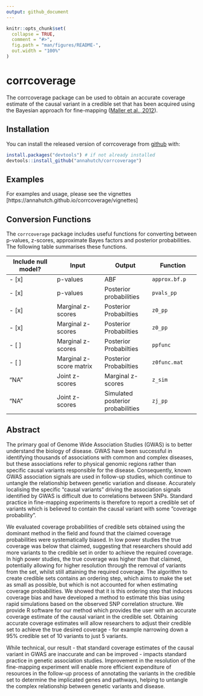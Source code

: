```yaml
---
output: github_document
---
```


<!-- README.md is generated from README.Rmd. Please edit that file -->

```r
knitr::opts_chunk$set(
  collapse = TRUE,
  comment = "#>",
  fig.path = "man/figures/README-",
  out.width = "100%"
)
```

# corrcoverage

The corrcoverage package can be used to obtain an accurate coverage estimate of the causal variant in a credible set that has been acquired using the Bayesian approach for fine-mapping ([Maller et al., 2012](https://www.ncbi.nlm.nih.gov/pubmed/23104008)).

## Installation

You can install the released version of corrcoverage from [github](https://github.com/) with:

``` r
install.packages("devtools") # if not already installed
devtools::install_github("annahutch/corrcoverage")
```

## Examples

For examples and usage, please see the vignettes [https://annahutch.github.io/corrcoverage/vignettes]

## Conversion Functions

The `corrcoverage` package includes useful functions for converting between p-values, z-scores, approximate Bayes factors and posterior probabilities. The following table summarises these functions. 

Include null model?\footnote{This refers to whether we include the null model of no genetic effect intot he analyses. Note that in the standard Bayesian approach for fine-mapping, this is ignored such that the sum of the posterior probabilities for each variant is 1.} | Input | Output | Function
--- | --- | --- | ---
  - [x] |  p-values | ABF | `approx.bf.p`
- [x] | p-values | Posterior probabilities | `pvals_pp`
- [x] | Marginal z-scores | Posterior Probabilties | `z0_pp`
- [x] | Marginal z-scores | Posterior Probabilties | `z0_pp`
- [ ] | Marginal z-scores | Posterior Probabilties | `ppfunc`
- [ ] | Marginal z-score matrix | Posterior Probabilties | `z0func.mat`
"NA" | Joint z-scores | Marginal z-scores | `z_sim`
"NA" | Joint z-scores | Simulated posterior probabilities | `zj_pp`

## Abstract

The primary goal of Genome Wide Association Studies (GWAS) is to better understand the biology of disease. GWAS have been successful in identifying thousands of associations with common and complex diseases, but these associations refer to physical genomic regions rather than specific causal variants responsible for the disease. Consequently, known GWAS association signals are used in follow-up studies, which continue to untangle the relationship between genetic variation and disease. Accurately localising the specific “causal variants” driving the association signals identified by GWAS is difficult due to correlations between SNPs. Standard practice in fine-mapping experiments is therefore to report a credible set of variants which is believed to contain the causal variant with some “coverage probability”.

We evaluated coverage probabilities of credible sets obtained using the dominant method in the field and found that the claimed coverage probabilities were systematically biased. In low power studies the true coverage was below that claimed, suggesting that researchers should add more variants to the credible set in order to achieve the required coverage. In high power studies, the true coverage was higher than that claimed, potentially allowing for higher resolution through the removal of variants from the set, whilst still attaining the required coverage. The algorithm to create credible sets contains an ordering step, which aims to make the set as small as possible, but which is not accounted for when estimating coverage probabilities. We showed that it is this ordering step that induces coverage bias and have developed a method to estimate this bias using rapid simulations based on the observed SNP correlation structure. We provide R software for our method which provides the user with an accurate coverage estimate of the causal variant in the credible set. Obtaining accurate coverage estimates will allow researchers to adjust their credible set to achieve the true desired coverage - for example narrowing down a 95% credible set of 10 variants to just 5 variants. 

While technical, our result - that standard coverage estimates of the causal variant in GWAS are inaccurate and can be improved - impacts standard practice in genetic association studies. Improvement in the resolution of the fine-mapping experiment will enable more efficient expenditure of resources in the follow-up process of annotating the variants in the credible set to determine the implicated genes and pathways, helping to untangle the complex relationship between genetic variants and disease.
